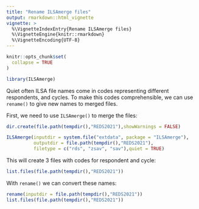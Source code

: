 ```yaml
---
title: "Rename ILSAmerge files"
output: rmarkdown::html_vignette
vignette: >
  %\VignetteIndexEntry{Rename ILSAmerge files}
  %\VignetteEngine{knitr::rmarkdown}
  %\VignetteEncoding{UTF-8}
---
```


```r
knitr::opts_chunk$set(
  collapse = TRUE
)
```

```r
library(ILSAmerge)
```

Quiet often ILSA file names come in codes representing different respondents,
and cycles. To make this codes comprehensible, we can use `rename()` to give new
names to merged files.

First, we need to use `ILSAmerge()` to merge the files:

```r
dir.create(file.path(tempdir(),"REDS2021"),showWarnings = FALSE)

ILSAmerge(inputdir = system.file("extdata", package = "ILSAmerge"), 
          outputdir = file.path(tempdir(),"REDS2021"), 
          filetype = c("rds", "zsav", "sav"),quiet = TRUE)
```

This will create 3 files with codes for respondent and cycle:

```r
list.files(file.path(tempdir(),"REDS2021"))
```

With `rename()` we can convert these names:

```r
rename(inputdir = file.path(tempdir(),"REDS2021"))
list.files(file.path(tempdir(),"REDS2021"))

```
